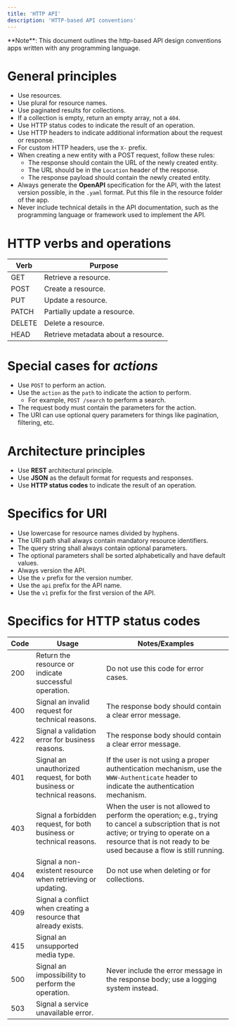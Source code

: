 ```yaml
---
title: 'HTTP API'
description: 'HTTP-based API conventions'
---
```


<Info>
  **Note**: This document outlines the http-based API design conventions apps written with any programming language.
</Info>

# General principles

- Use resources.
- Use plural for resource names.
- Use paginated results for collections.
- If a collection is empty, return an empty array, not a `404`.
- Use HTTP status codes to indicate the result of an operation.
- Use HTTP headers to indicate additional information about the request or response.
- For custom HTTP headers, use the `X-` prefix.
- When creating a new entity with a POST request, follow these rules:
    - The response should contain the URL of the newly created entity.
    - The URL should be in the `Location` header of the response.
    - The response payload should contain the newly created entity.
- Always generate the **OpenAPI** specification for the API, with the latest version possible, in the `.yaml` format. Put this file in the resource folder of the app.
- Never include technical details in the API documentation, such as the programming language or framework used to implement the API.


# HTTP verbs and operations

| Verb   | Purpose                             |
|--------|-------------------------------------|
| GET    | Retrieve a resource.                |
| POST   | Create a resource.                  |
| PUT    | Update a resource.                  |
| PATCH  | Partially update a resource.        |
| DELETE | Delete a resource.                  |
| HEAD   | Retrieve metadata about a resource. |


# Special cases for *actions*

- Use `POST` to perform an action.
- Use the `action` as the `path` to indicate the action to perform.
    - For example, `POST /search` to perform a search.
- The request body must contain the parameters for the action.
- The URI can use optional query parameters for things like pagination, filtering, etc.

# Architecture principles

- Use **REST** architectural principle.
- Use **JSON** as the default format for requests and responses.
- Use **HTTP status codes** to indicate the result of an operation.

# Specifics for URI

- Use lowercase for resource names divided by hyphens.
- The URI path shall always contain mandatory resource identifiers.
- The query string shall always contain optional parameters.
- The optional parameters shall be sorted alphabetically and have default values.
- Always version the API.
- Use the `v` prefix for the version number.
- Use the `api` prefix for the API name.
- Use the `v1` prefix for the first version of the API.

# Specifics for HTTP status codes

| Code | Usage                                                                   | Notes/Examples                                                                                                                                                                                                    |
|------|-------------------------------------------------------------------------|-------------------------------------------------------------------------------------------------------------------------------------------------------------------------------------------------------------------|
| 200  | Return the resource or indicate successful operation.                   | Do not use this code for error cases.                                                                                                                                                                             |
| 400  | Signal an invalid request for technical reasons.                        | The response body should contain a clear error message.                                                                                                                                                           |
| 422  | Signal a validation error for business reasons.                         | The response body should contain a clear error message.                                                                                                                                                           |
| 401  | Signal an unauthorized request, for both business or technical reasons. | If the user is not using a proper authentication mechanism, use the `WWW-Authenticate` header to indicate the authentication mechanism.                                                                           |
| 403  | Signal a forbidden request, for both business or technical reasons.     | When the user is not allowed to perform the operation; e.g., trying to cancel a subscription that is not active; or trying to operate on a resource that is not ready to be used because a flow is still running. |
| 404  | Signal a non-existent resource when retrieving or updating.             | Do not use when deleting or for collections.                                                                                                                                                                      |
| 409  | Signal a conflict when creating a resource that already exists.         |                                                                                                                                                                                                                   |
| 415  | Signal an unsupported media type.                                       |                                                                                                                                                                                                                   |
| 500  | Signal an impossibility to perform the operation.                       | Never include the error message in the response body; use a logging system instead.                                                                                                                               |
| 503  | Signal a service unavailable error.                                     |                                                                                                                                                                                                                   |